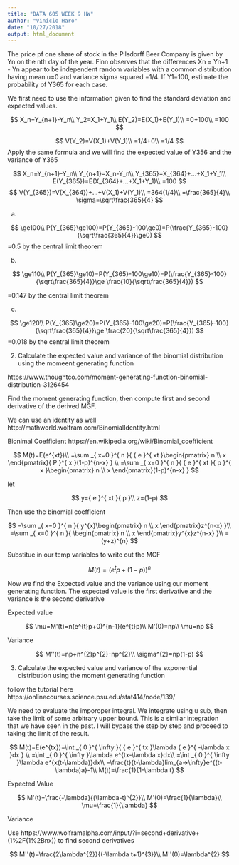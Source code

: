```yaml
---
title: "DATA 605 WEEK 9 HW"
author: "Vinicio Haro"
date: "10/27/2018"
output: html_document
---
```


The price pf one share of stock in the Pilsdorff Beer Company is given by Yn on the nth day of the year. Finn observes that the differences Xn = Yn+1 - Yn appear to be independent random variables with a common distribution having mean u=0 and variance sigma squared =1/4. If Y1=100, estimate the probability of Y365 for each case.

We first need to use the information given to find the standard deviation and expected values. 

$$
X_n=Y_{n+1}-Y_n\\
Y_2=X_1+Y_1\\
E(Y_2)=E(X_1)+E(Y_1)\\
=0+100\\
=100
$$

$$
V(Y_2)=V(X_1)+V(Y_1)\\
=1/4+0\\
=1/4
$$
Apply the same formula and we will find the expected value of Y356 and the variance of Y365

$$
X_n=Y_{n+1}-Y_n\\
Y_{n+1}=X_n-Y_n\\
Y_{365}=X_{364}+...+X_1+Y_1\\
E(Y_{365})=E(X_{364}+...+X_1+Y_1)\\
=100
$$
$$
V(Y_{365})=V(X_{364})+...+V(X_1)+V(Y_1)\\
=364(1/4)\\
=\frac{365}{4}\\
\sigma=\sqrt\frac{365}{4} 
$$

a) 

$$
\ge100\\
P(Y_{365}\ge100)=P(Y_{365}-100\ge0)=P(\frac{Y_{365}-100}{\sqrt\frac{365}{4}}\ge0)
$$
=0.5 by the central limit theorem

b) 

$$
\ge110\\
P(Y_{365}\ge10)=P(Y_{365}-100\ge10)=P(\frac{Y_{365}-100}{\sqrt\frac{365}{4}}\ge \frac{10}{\sqrt\frac{365}{4}})
$$

=0.147 by the central limit theorem 

c) 

$$
\ge120\\
P(Y_{365}\ge20)=P(Y_{365}-100\ge20)=P(\frac{Y_{365}-100}{\sqrt\frac{365}{4}}\ge \frac{20}{\sqrt\frac{365}{4}})
$$
=0.018 by the central limit theorem 

2)
Calculate the expected value and variance of the binomial distribution using the momeent generating function

https://www.thoughtco.com/moment-generating-function-binomial-distribution-3126454

Find the moment generating function, then compute first and second derivative of the derived MGF. 

We can use an identity as well 
http://mathworld.wolfram.com/BinomialIdentity.html

Bionimal Coefficient
https://en.wikipedia.org/wiki/Binomial_coefficient

$$
M(t)=E(e^{xt})\\
=\sum _{ x=0 }^{ n }{ { e }^{ xt }\begin{pmatrix} n \\ x \end{pmatrix}{ P }^{ x }(1-p)^{n-x} } \\
=\sum _{ x=0 }^{ n }{ { e }^{ xt }{ p }^{ x }\begin{pmatrix} n \\ x \end{pmatrix}(1-p)^{n-x} }
$$

let

$$
y={ e }^{ xt }{ p }\\
z=(1-p)
$$

Then use the binomial coefficient

$$
=\sum _{ x=0 }^{ n }{ y^{x}\begin{pmatrix} n \\ x \end{pmatrix}z^{n-x} }\\
=\sum _{ x=0 }^{ n }{ \begin{pmatrix} n \\ x \end{pmatrix}y^{x}z^{n-x} }\\
=(y+z)^{n}
$$

Substitue in our temp variables to write out the MGF

$$
M(t)=(e^{t}p+(1-p))^{n}
$$

Now we find the Expected value and the variance using our moment generating function. The expected value is the first derivative and the variance is the second derivative 

Expected value 

$$
\mu=M'(t)=n(e^{t}p+0)^{n-1}(e^{t}p)\\
M'(0)=np\\
\mu=np
$$

Variance

$$
M''(t)=np+n^{2}p^{2}-np^{2}\\
\sigma^{2}=np(1-p)
$$

3) Calculate the expected value and variance of the exponential distribution using the moment generating function 

follow the tutorial here 
https://onlinecourses.science.psu.edu/stat414/node/139/

We need to evaluate the imporoper integral. We integrate using u sub, then take the limit of some arbitrary upper bound. This is a similar integration that we have seen in the past. I will bypass the step by step and proceed to taking the limit of the result. 

$$
M(t)=E(e^{tx})=\int _{ 0 }^{ \infty  }{ { e }^{ tx }\lambda { e }^{ -\lambda x }dx } \\
=\int _{ 0 }^{ \infty  }\lambda e^{tx-\lambda x}dx\\
=\int _{ 0 }^{ \infty  }\lambda e^{x(t-\lambda)}dx\\
=\frac{t}{t-\lambda}lim_{a->\infty}e^{(t-\lambda)a}-1\\
M(t)=\frac{1}{1-\lambda t}
$$

Expected Value 

$$
M'(t)=\frac{-\lambda}{(\lambda-t)^{2}}\\
M'(0)=\frac{1}{\lambda}\\
\mu=\frac{1}{\lambda}
$$

Variance

Use https://www.wolframalpha.com/input/?i=second+derivative+(1%2F(1%2Bnx)) to find second derivatives 

$$
M''(t)=\frac{2\lambda^{2}}{(-\lambda t+1)^{3}}\\
M''(0)=\lambda^{2}
$$









